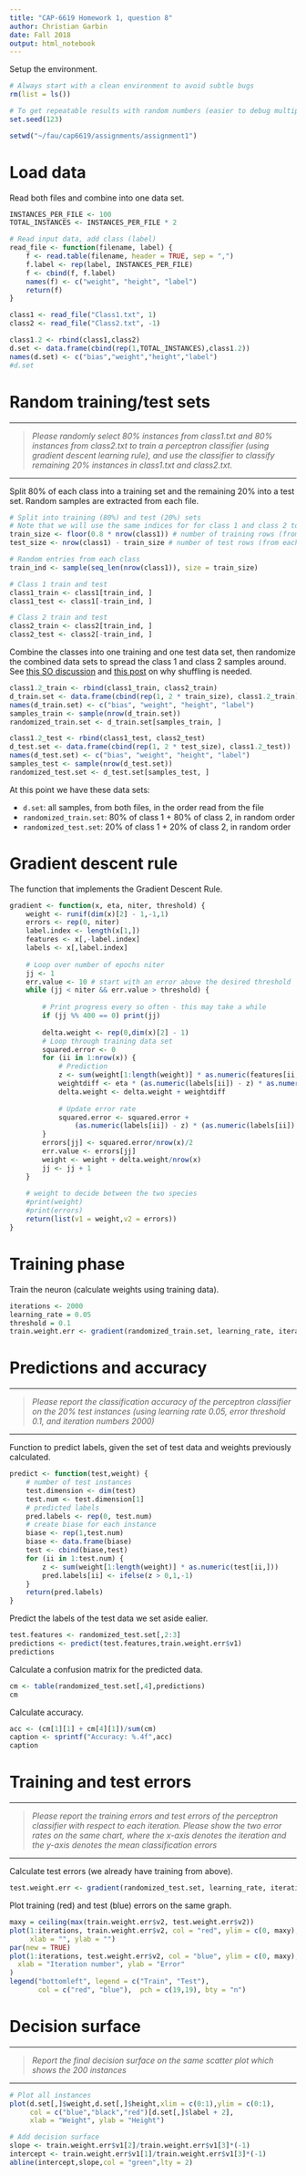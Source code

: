 ```yaml
---
title: "CAP-6619 Homework 1, question 8"
author: Christian Garbin
date: Fall 2018
output: html_notebook
---
```


Setup the environment.

```r
# Always start with a clean environment to avoid subtle bugs
rm(list = ls())

# To get repeatable results with random numbers (easier to debug multiple runs)
set.seed(123) 

setwd("~/fau/cap6619/assignments/assignment1")
```

# Load data

Read both files and combine into one data set.

```r
INSTANCES_PER_FILE <- 100
TOTAL_INSTANCES <- INSTANCES_PER_FILE * 2

# Read input data, add class (label)
read_file <- function(filename, label) {
    f <- read.table(filename, header = TRUE, sep = ",")
    f.label <- rep(label, INSTANCES_PER_FILE)
    f <- cbind(f, f.label)
    names(f) <- c("weight", "height", "label")
    return(f)
}

class1 <- read_file("Class1.txt", 1)
class2 <- read_file("Class2.txt", -1)

class1.2 <- rbind(class1,class2)
d.set <- data.frame(cbind(rep(1,TOTAL_INSTANCES),class1.2))
names(d.set) <- c("bias","weight","height","label")
#d.set
```


# Random training/test sets

***
> *Please randomly select 80% instances from class1.txt and 80% instances from class2.txt to
> train a perceptron classifier (using gradient descent learning rule), and use the classifier
> to classify remaining 20% instances in class1.txt and class2.txt.*

***

Split 80% of each class into a training set and the remaining 20% into a test set. Random samples
are extracted from each file.

```r
# Split into training (80%) and test (20%) sets
# Note that we will use the same indices for for class 1 and class 2 to simplify the code a bit
train_size <- floor(0.8 * nrow(class1)) # number of training rows (from each class)
test_size <- nrow(class1) - train_size # number of test rows (from each class)

# Random entries from each class
train_ind <- sample(seq_len(nrow(class1)), size = train_size)

# Class 1 train and test
class1_train <- class1[train_ind, ]
class1_test <- class1[-train_ind, ]

# Class 2 train and test
class2_train <- class2[train_ind, ]
class2_test <- class2[-train_ind, ]
```

Combine the classes into one training and one test data set, then randomize the combined data sets
to spread the class 1 and class 2 samples around. See [this SO discussion](https://datascience.stackexchange.com/questions/24511/why-should-the-data-be-shuffled-for-machine-learning-tasks) and [this post](https://machinelearningmastery.com/randomness-in-machine-learning/) on why shuffling is needed.

```r
class1.2_train <- rbind(class1_train, class2_train)
d_train.set <- data.frame(cbind(rep(1, 2 * train_size), class1.2_train))
names(d_train.set) <- c("bias", "weight", "height", "label")
samples_train <- sample(nrow(d_train.set))
randomized_train.set <- d_train.set[samples_train, ]

class1.2_test <- rbind(class1_test, class2_test)
d_test.set <- data.frame(cbind(rep(1, 2 * test_size), class1.2_test))
names(d_test.set) <- c("bias", "weight", "height", "label")
samples_test <- sample(nrow(d_test.set))
randomized_test.set <- d_test.set[samples_test, ]
```

At this point we have these data sets:

* `d.set`: all samples, from both files, in the order read from the file
* `randomized_train.set`: 80% of class 1 + 80% of class 2, in random order
* `randomized_test.set`: 20% of class 1 + 20% of class 2, in random order

# Gradient descent rule

The function that implements the Gradient Descent Rule.

```r
gradient <- function(x, eta, niter, threshold) {
    weight <- runif(dim(x)[2] - 1,-1,1)
    errors <- rep(0, niter)
    label.index <- length(x[1,])
    features <- x[,-label.index]
    labels <- x[,label.index]
    
    # Loop over number of epochs niter
    jj <- 1
    err.value <- 10 # start with an error above the desired threshold
    while (jj < niter && err.value > threshold) {
        
        # Print progress every so often - this may take a while
        if (jj %% 400 == 0) print(jj)
        
        delta.weight <- rep(0,dim(x)[2] - 1)
        # Loop through training data set
        squared.error <- 0
        for (ii in 1:nrow(x)) {
            # Prediction
            z <- sum(weight[1:length(weight)] * as.numeric(features[ii,]))
            weightdiff <- eta * (as.numeric(labels[ii]) - z) * as.numeric(features[ii,])
            delta.weight <- delta.weight + weightdiff
            
            # Update error rate
            squared.error <- squared.error + 
                (as.numeric(labels[ii]) - z) * (as.numeric(labels[ii]) - z)
        }
        errors[jj] <- squared.error/nrow(x)/2
        err.value <- errors[jj]
        weight <- weight + delta.weight/nrow(x)
        jj <- jj + 1
    }
    
    # weight to decide between the two species 
    #print(weight)
    #print(errors)
    return(list(v1 = weight,v2 = errors))
}
```

# Training phase

Train the neuron (calculate weights using training data).

```r
iterations <- 2000
learning_rate = 0.05
threshold = 0.1
train.weight.err <- gradient(randomized_train.set, learning_rate, iterations, threshold)
```

# Predictions and accuracy

***
> *Please report the classification accuracy of the perceptron classifier on the 20% test
> instances (using learning rate 0.05, error threshold 0.1, and iteration numbers 2000)*

***

Function to predict labels, given the set of test data and weights previously calculated.

```r
predict <- function(test,weight) {
    # number of test instances
    test.dimension <- dim(test)
    test.num <- test.dimension[1]
    # predicted labels
    pred.labels <- rep(0, test.num)
    # create biase for each instance
    biase <- rep(1,test.num)
    biase <- data.frame(biase)
    test <- cbind(biase,test)
    for (ii in 1:test.num) {
        z <- sum(weight[1:length(weight)] * as.numeric(test[ii,])) 
        pred.labels[ii] <- ifelse(z > 0,1,-1)
    }
    return(pred.labels)
}
```

Predict the labels of the test data we set aside ealier.

```r
test.features <- randomized_test.set[,2:3]
predictions <- predict(test.features,train.weight.err$v1)
predictions
```

Calculate a confusion matrix for the predicted data.

```r
cm <- table(randomized_test.set[,4],predictions)
cm
```

Calculate accuracy.

```r
acc <- (cm[1][1] + cm[4][1])/sum(cm)
caption <- sprintf("Accuracy: %.4f",acc)
caption
```

# Training and test errors

***
> *Please report the training errors and test errors of the perceptron classifier with respect to
> each iteration. Please show the two error rates on the same chart, where the x-axis denotes the
> iteration and the y-axis denotes the mean classification errors*

***

Calculate test errors (we already have training from above).

```r
test.weight.err <- gradient(randomized_test.set, learning_rate, iterations, threshold)
```

Plot training (red) and test (blue) errors on the same graph.

```r
maxy = ceiling(max(train.weight.err$v2, test.weight.err$v2))
plot(1:iterations, train.weight.err$v2, col = "red", ylim = c(0, maxy),
     xlab = "", ylab = "")
par(new = TRUE)
plot(1:iterations, test.weight.err$v2, col = "blue", ylim = c(0, maxy), 
  xlab = "Iteration number", ylab = "Error"
)
legend("bottomleft", legend = c("Train", "Test"), 
       col = c("red", "blue"),  pch = c(19,19), bty = "n")
```

# Decision surface

***
> *Report the final decision surface on the same scatter plot which shows the 200 instances*

***


```r
# Plot all instances
plot(d.set[,]$weight,d.set[,]$height,xlim = c(0:1),ylim = c(0:1), 
     col = c("blue","black","red")[d.set[,]$label + 2],
     xlab = "Weight", ylab = "Height")

# Add decision surface
slope <- train.weight.err$v1[2]/train.weight.err$v1[3]*(-1)
intercept <- train.weight.err$v1[1]/train.weight.err$v1[3]*(-1)
abline(intercept,slope,col = "green",lty = 2)
```
